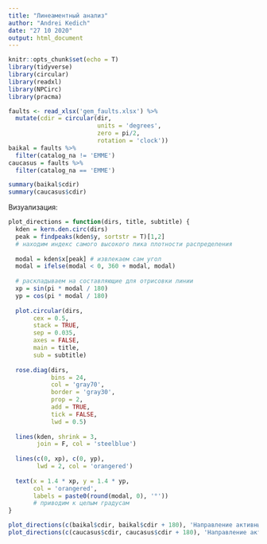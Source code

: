 ```yaml
---
title: "Линеаментный анализ"
author: "Andrei Kedich"
date: "27 10 2020"
output: html_document
---
```


```r
knitr::opts_chunk$set(echo = T)
library(tidyverse)
library(circular)
library(readxl)
library(NPCirc)
library(pracma)
```


```r
faults <- read_xlsx('gem_faults.xlsx') %>% 
  mutate(cdir = circular(dir, 
                         units = 'degrees',
                         zero = pi/2,
                         rotation = 'clock')) 
baikal = faults %>% 
  filter(catalog_na != 'EMME')
caucasus = faults %>% 
  filter(catalog_na == 'EMME')

summary(baikal$cdir)
summary(caucasus$cdir)
```
Визуализация:

```r
plot_directions = function(dirs, title, subtitle) {
  kden = kern.den.circ(dirs)
  peak = findpeaks(kden$y, sortstr = T)[1,2] 
  # находим индекс самого высокого пика плотности распределения
  
  modal = kden$x[peak] # извлекаем сам угол
  modal = ifelse(modal < 0, 360 + modal, modal)
  
  # раскладываем на составляющие для отрисовки линии
  xp = sin(pi * modal / 180)
  yp = cos(pi * modal / 180)
  
  plot.circular(dirs, 
       cex = 0.5, 
       stack = TRUE, 
       sep = 0.035,
       axes = FALSE,
       main = title,
       sub = subtitle)
  
  rose.diag(dirs, 
            bins = 24, 
            col = 'gray70',
            border = 'gray30',
            prop = 2, 
            add = TRUE, 
            tick = FALSE,
            lwd = 0.5)
  
  lines(kden, shrink = 3, 
        join = F, col = 'steelblue')
  
  lines(c(0, xp), c(0, yp),
        lwd = 2, col = 'orangered')
  
  text(x = 1.4 * xp, y = 1.4 * yp, 
       col = 'orangered',
       labels = paste0(round(modal, 0), '°')) 
       # приводим к целым градусам 
}

plot_directions(c(baikal$cdir, baikal$cdir + 180), 'Направление активных разломов', 'Байкальская рифтовая зона')
plot_directions(c(caucasus$cdir, caucasus$cdir + 180), 'Направление активных разломов', 'Кавказ')
```



